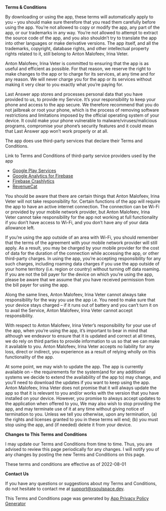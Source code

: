 **Terms & Conditions**

By downloading or using the app, these terms will automatically apply to you – you should make sure therefore that you read them carefully before using the app. You’re not allowed to copy or modify the app, any part of the app, or our trademarks in any way. You’re not allowed to attempt to extract the source code of the app, and you also shouldn’t try to translate the app into other languages or make derivative versions. The app itself, and all the trademarks, copyright, database rights, and other intellectual property rights related to it, still belong to Anton Malofeev, Irina Veter.

Anton Malofeev, Irina Veter is committed to ensuring that the app is as useful and efficient as possible. For that reason, we reserve the right to make changes to the app or to charge for its services, at any time and for any reason. We will never charge you for the app or its services without making it very clear to you exactly what you’re paying for.

Last Answer app stores and processes personal data that you have provided to us, to provide my Service. It’s your responsibility to keep your phone and access to the app secure. We therefore recommend that you do not jailbreak or root your phone, which is the process of removing software restrictions and limitations imposed by the official operating system of your device. It could make your phone vulnerable to malware/viruses/malicious programs, compromise your phone’s security features and it could mean that Last Answer app won’t work properly or at all.

The app does use third-party services that declare their Terms and Conditions.

Link to Terms and Conditions of third-party service providers used by the app

- [Google Play Services](https://policies.google.com/terms)
- [Google Analytics for Firebase](https://firebase.google.com/terms/analytics)
- [Firebase Crashlytics](https://firebase.google.com/terms/crashlytics)
- [RevenueCat](https://www.revenuecat.com/terms)

You should be aware that there are certain things that Anton Malofeev, Irina Veter will not take responsibility for. Certain functions of the app will require the app to have an active internet connection. The connection can be Wi-Fi or provided by your mobile network provider, but Anton Malofeev, Irina Veter cannot take responsibility for the app not working at full functionality if you don’t have access to Wi-Fi, and you don’t have any of your data allowance left.

If you’re using the app outside of an area with Wi-Fi, you should remember that the terms of the agreement with your mobile network provider will still apply. As a result, you may be charged by your mobile provider for the cost of data for the duration of the connection while accessing the app, or other third-party charges. In using the app, you’re accepting responsibility for any such charges, including roaming data charges if you use the app outside of your home territory (i.e. region or country) without turning off data roaming. If you are not the bill payer for the device on which you’re using the app, please be aware that we assume that you have received permission from the bill payer for using the app.

Along the same lines, Anton Malofeev, Irina Veter cannot always take responsibility for the way you use the app i.e. You need to make sure that your device stays charged – if it runs out of battery and you can’t turn it on to avail the Service, Anton Malofeev, Irina Veter cannot accept responsibility.

With respect to Anton Malofeev, Irina Veter’s responsibility for your use of the app, when you’re using the app, it’s important to bear in mind that although we endeavor to ensure that it is updated and correct at all times, we do rely on third parties to provide information to us so that we can make it available to you. Anton Malofeev, Irina Veter accepts no liability for any loss, direct or indirect, you experience as a result of relying wholly on this functionality of the app.

At some point, we may wish to update the app. The app is currently available on – the requirements for the system(and for any additional systems we decide to extend the availability of the app to) may change, and you’ll need to download the updates if you want to keep using the app. Anton Malofeev, Irina Veter does not promise that it will always update the app so that it is relevant to you and/or works with the version that you have installed on your device. However, you promise to always accept updates to the application when offered to you, We may also wish to stop providing the app, and may terminate use of it at any time without giving notice of termination to you. Unless we tell you otherwise, upon any termination, (a) the rights and licenses granted to you in these terms will end; (b) you must stop using the app, and (if needed) delete it from your device.

**Changes to This Terms and Conditions**

I may update our Terms and Conditions from time to time. Thus, you are advised to review this page periodically for any changes. I will notify you of any changes by posting the new Terms and Conditions on this page.

These terms and conditions are effective as of 2022-08-01

**Contact Us**

If you have any questions or suggestions about my Terms and Conditions, do not hesitate to contact me at support@xsoulspace.dev.

This Terms and Conditions page was generated by [App Privacy Policy Generator](https://app-privacy-policy-generator.nisrulz.com/)
